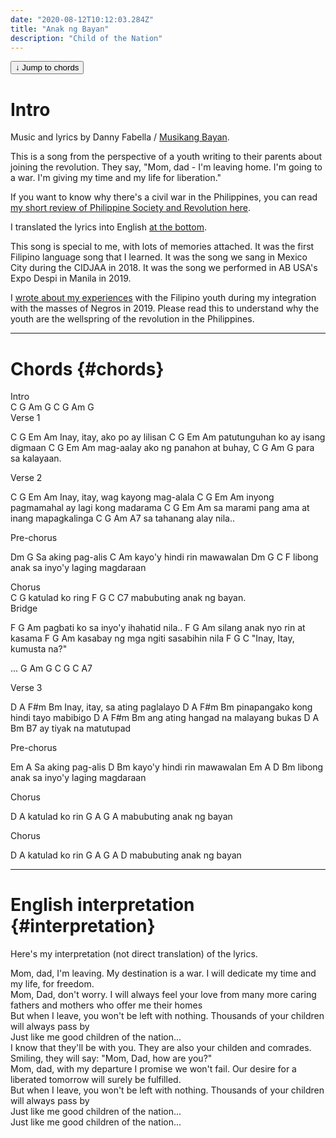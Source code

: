 ```yaml
---
date: "2020-08-12T10:12:03.284Z"
title: "Anak ng Bayan"
description: "Child of the Nation"
---
```


<a href="#chords">
    <button
        type="button"
        className="inline-flex items-center mb-8 px-2.5 py-1.5 border border-transparent text-xs font-medium rounded shadow-sm text-white bg-indigo-600 hover:bg-indigo-700 focus:outline-none focus:ring-2 focus:ring-offset-2 focus:ring-indigo-500"
    >
     ↓   Jump to chords
    </button>
</a>

# Intro

Music and lyrics by Danny Fabella / [Musikang Bayan](https://www.facebook.com/Musikangbayan).

This is a song from the perspective of a youth writing to their parents about joining the revolution.
They say, "Mom, dad - I'm leaving home. I'm going to a war. I'm giving my time and my life for liberation."

If you want to know why there's a civil war in the Philippines, you can read [my short review of Philippine Society and Revolution here](http://localhost:6969/blog/2020/07/16/psr/).

I translated the lyrics into English [at the bottom](#interpretation).

This song is special to me, with lots of memories attached. 
It was the first Filipino language song that I learned. 
It was the song we sang in Mexico City during the CIDJAA in 2018. 
It was the song we performed in AB USA's Expo Despi in Manila in 2019.

I [wrote about my experiences](/blog/2019/11/28/youth-culture/) with the Filipino youth 
during my integration with the masses of Negros in 2019. 
Please read this to understand why the youth are the wellspring of the revolution in the Philippines.

---

# Chords {#chords}

<Section>Intro</Section>
<Chords>C G Am G</Chords>
<Chords>C G Am G</Chords>

<Section>Verse 1</Section>

<Chords>  C     G       Em        Am</Chords>
<Lyrics>Inay, itay, ako po ay lilisan</Lyrics>
<Chords>  C          G       Em       Am</Chords>
<Lyrics>patutunguhan ko ay isang digmaan</Lyrics>
<Chords>     C     G        Em         Am</Chords>
<Lyrics>mag-aalay ako ng panahon at buhay,</Lyrics>
<Chords>C        G    Am     G</Chords>
<Lyrics>para sa kalayaan.</Lyrics>

<Section>Verse 2</Section>

<Chords>  C     G          Em        Am</Chords>
<Lyrics>Inay, itay, wag kayong mag-alala</Lyrics>
<Chords>  C           G        Em            Am</Chords>
<Lyrics>inyong pagmamahal ay lagi kong madarama</Lyrics>
<Chords>     C          G      Em             Am</Chords>
<Lyrics>sa marami pang ama at inang mapagkalinga</Lyrics>
<Chords>C    G             Am  A7</Chords>
<Lyrics>sa tahanang alay nila..</Lyrics>

<Section>Pre-chorus</Section>

<Chords>   Dm         G</Chords>
<Lyrics>Sa aking pag-alis</Lyrics>
<Chords>          C            Am</Chords>
<Lyrics>kayo'y hindi rin mawawalan</Lyrics>
<Chords>Dm      G        C                 F</Chords>
<Lyrics>libong anak sa inyo'y laging magdaraan</Lyrics>


<Section>Chorus</Section>
<Chords>  C          G</Chords>
<Lyrics>katulad ko ring</Lyrics>
<Chords>    F        G        C      C7</Chords>
<Lyrics>mabubuting anak ng bayan.</Lyrics>

<Section>Bridge</Section>

<Chords>   F            G      Am</Chords>
<Lyrics>pagbati ko sa inyo'y ihahatid nila..</Lyrics>
<Chords>  F              G        Am</Chords>
<Lyrics>silang anak nyo rin at kasama</Lyrics>
<Chords>     F            G      Am</Chords>
<Lyrics>kasabay ng mga ngiti sasabihin nila</Lyrics>
<Chords>   F     G           C</Chords>
<Lyrics>"Inay, Itay, kumusta na?"</Lyrics>

<Chords>... G Am G</Chords>
<Chords>C G C A7</Chords>

<Section>Verse 3</Section>

<Chords>  D     A       F#m        Bm</Chords>
<Lyrics>Inay, itay, sa ating paglalayo</Lyrics>
<Chords>  D          A           F#m    Bm</Chords>
<Lyrics>pinapangako kong hindi tayo mabibigo</Lyrics>
<Chords>    D        A        F#m      Bm</Chords>
<Lyrics>ang ating hangad na malayang bukas</Lyrics>
<Chords>D        A        Bm      B7</Chords>
<Lyrics>ay tiyak na matutupad</Lyrics>


<Section>Pre-chorus</Section>

<Chords>   Em         A</Chords>
<Lyrics>Sa aking pag-alis</Lyrics>
<Chords>          D            Bm</Chords>
<Lyrics>kayo'y hindi rin mawawalan</Lyrics>
<Chords>Em      A        D                Bm</Chords>
<Lyrics>libong anak sa inyo'y laging magdaraan</Lyrics>

<Section>Chorus</Section>

<Chords>  D        A</Chords>
<Lyrics>katulad ko rin</Lyrics>
<Chords>    G      A        G  A</Chords>
<Lyrics>mabubuting anak ng bayan</Lyrics>

<Section>Chorus</Section>

<Chords>   D        A</Chords>
<Lyrics>katulad ko rin</Lyrics>
<Chords>    G      A        G  A D</Chords>
<Lyrics>mabubuting anak ng bayan</Lyrics>

---
# English interpretation {#interpretation}

Here's my interpretation (not direct translation) of the lyrics.

<Lyrics> Mom, dad, I'm leaving.</Lyrics>
<Lyrics> My destination is a war. </Lyrics>
<Lyrics> I will dedicate my time and my life, </Lyrics>
<Lyrics> for freedom. </Lyrics>
<br/>
<Lyrics> Mom, Dad, don't worry. </Lyrics>
<Lyrics> I will always feel your love  </Lyrics>
<Lyrics> from many more caring fathers and mothers </Lyrics>
<Lyrics> who offer me their homes </Lyrics>
<br/>
<Lyrics> But when I leave, </Lyrics>
<Lyrics> you won't be left with nothing. </Lyrics>
<Lyrics> Thousands of your children will always pass by </Lyrics>
<br/>
<Lyrics> Just like me </Lyrics>
<Lyrics> good children of the nation... </Lyrics>
<br/>
<Lyrics> I know that they'll be with you. </Lyrics>
<Lyrics> They are also your childen and comrades. </Lyrics>
<Lyrics> Smiling, they will say: </Lyrics>
<Lyrics> "Mom, Dad, how are you?" </Lyrics>
<br/>
<Lyrics> Mom, dad, with my departure </Lyrics>
<Lyrics> I promise we won't fail. </Lyrics>
<Lyrics> Our desire for a liberated tomorrow </Lyrics>
<Lyrics> will surely be fulfilled. </Lyrics>
<br/>
<Lyrics> But when I leave, </Lyrics>
<Lyrics> you won't be left with nothing. </Lyrics>
<Lyrics> Thousands of your children will always pass by </Lyrics>
<br/>
<Lyrics> Just like me </Lyrics>
<Lyrics> good children of the nation... </Lyrics>
<br/>
<Lyrics> Just like me </Lyrics>
<Lyrics> good children of the nation... </Lyrics>